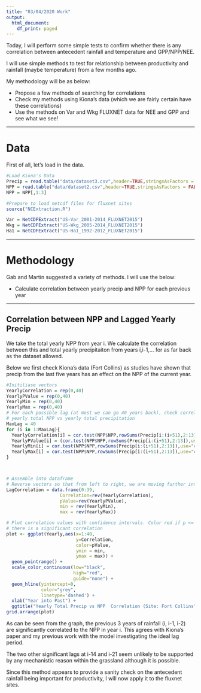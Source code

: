 ---
title: "03/04/2020 Work"
output:
  html_document:
    df_print: paged
---

Today, I will perform some simple tests to confirm whether there is any correlation
between antecedent rainfall and temperature and GPP/NPP/NEE.

I will use simple methods to test for relationship between productivity and rainfall
(maybe temperature) from a few months ago.

My methodology will be as below:

+ Propose a few methods of searching for correlations
+ Check my methods using Kiona's data (which we are fairly certain have these
correlations)
+ Use the methods on Var and Wkg FLUXNET data for NEE and GPP and see what we see!

***

# Data

First of all, let's load in the data.

```{r}

#Load Kiona's Data
Precip = read.table("data/dataset3.csv",header=TRUE,stringsAsFactors = FALSE)
NPP = read.table("data/dataset2.csv",header=TRUE,stringsAsFactors = FALSE)
NPP = NPP[,1:3]

#Prepare to load netcdf files for fluxnet sites
source("NCExtraction.R")

Var = NetCDFExtract("US-Var_2001-2014_FLUXNET2015")
Wkg = NetCDFExtract("US-Wkg_2005-2014_FLUXNET2015")
Ha1 = NetCDFExtract("US-Ha1_1992-2012_FLUXNET2015")

```

***

# Methodology

Gab and Martin suggested a variety of methods. I will use the below:

+ Calculate correlation between yearly precip and NPP for each previous year





***

## Correlation between NPP and Lagged Yearly Precip

We take the total yearly NPP from year i. We calculate the correlation between
this and total yearly precipitaiton from years i,i-1,... for as far back as the 
dataset allowed.

Below we first check Kiona's data (Fort Collins) as studies have shown that precip
from the last five years has an effect on the NPP of the current year.

```{r}
#Initiliase vectors
YearlyCorrelation = rep(0,40)
YearlyPValue = rep(0,40)
YearlyMin = rep(0,40)
YearlyMax = rep(0,40)
# For each possible lag (at most we can go 40 years back), check correlation of
# yearly total NPP vs yearly total precipitation
MaxLag = 40
for (i in 1:MaxLag){
  YearlyCorrelation[i] = cor.test(NPP$NPP,rowSums(Precip[i:(i+51),2:13]),use="complete.obs")$estimate
  YearlyPValue[i] = (cor.test(NPP$NPP,rowSums(Precip[i:(i+51),2:13]),use="complete.obs")$p.value<=0.05)
  YearlyMin[i] = cor.test(NPP$NPP,rowSums(Precip[i:(i+51),2:13]),use="complete.obs")$conf.int[1]
  YearlyMax[i] = cor.test(NPP$NPP,rowSums(Precip[i:(i+51),2:13]),use="complete.obs")$conf.int[2]
}



# Assemble into dataframe
# Reverse vectors so that from left to right, we are moving further into the past
LagCorrelation = data.frame(0:39,
                    Correlation=rev(YearlyCorrelation),
                    pValue=rev(YearlyPValue),
                    min = rev(YearlyMin), 
                    max = rev(YearlyMax))

# Plot correlation values with confidence intervals. Color red if p <= 0.05 i.e.
# there is a significant correlation
plot <- ggplot(Yearly,aes(x=1:40,
                          y=Correlation,
                          color=pValue,
                          ymin = min, 
                          ymax = max)) + 
  geom_pointrange() +
  scale_color_continuous(low="black",
                         high="red",
                         guide="none") +
  geom_hline(yintercept=0,
             color="grey",
             linetype='dashed') +
  xlab("Year into Past") +
  ggtitle("Yearly Total Precip vs NPP  Correlation (Site: Fort Collins")
grid.arrange(plot)
```

As can be seen from the graph, the previous 3 years of rainfall (i, i-1, i-2) 
are significantly correlated to the NPP in year i. This agrees with Kiona's paper
and my previous work with the model investigating the ideal lag period.

The two other significant lags at i-14 and i-21 seem unlikely to be supported by
any mechanistic reason within the grassland although it is possible. 

Since this method appears to provide a sanity check on the antecedent rainfall 
being important for productivity, I will now apply it to the fluxnet sites.